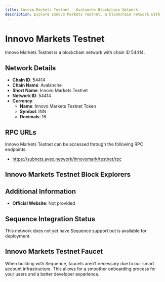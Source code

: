 ```yaml
--- 
title: Innovo Markets Testnet - Avalanche Blockchain Network
description: Explore Innovo Markets Testnet, a blockchain network with chain ID 54414. Learn about its native currency, Innovo Markets Testnet Token, and how to interact with the network.
---
```


# Innovo Markets Testnet

Innovo Markets Testnet is a blockchain network with chain ID 54414.

## Network Details

- **Chain ID**: 54414
- **Chain Name**: Avalanche
- **Short Name**: Innovo Markets Testnet
- **Network ID**: 54414
- **Currency**: 
  - **Name**: Innovo Markets Testnet Token
  - **Symbol**: INN
  - **Decimals**: 18

## RPC URLs

Innovo Markets Testnet can be accessed through the following RPC endpoints:

- https://subnets.avax.network/innovomark/testnet/rpc

## Innovo Markets Testnet Block Explorers



## Additional Information

- **Official Website**: Not provided

## Sequence Integration Status

This network does not yet have Sequence support but is available for deployment.

## Innovo Markets Testnet Faucet

When building with Sequence, faucets aren't necessary due to our smart account infrastructure. This allows for a smoother onboarding process for your users and a better developer experience.

